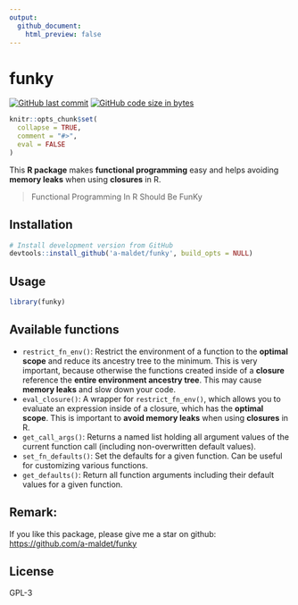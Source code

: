 ```yaml
---
output:
  github_document:
    html_preview: false
---
```


# funky

<!-- badges: start -->
[![GitHub last commit](https://img.shields.io/github/last-commit/a-maldet/funky.svg?logo=github)](https://github.com/a-maldet/funky/commits/master)
[![GitHub code size in bytes](https://img.shields.io/github/languages/code-size/a-maldet/funky.svg?logo=github)](https://github.com/a-maldet/funky)
<!-- badges: end -->

```r
knitr::opts_chunk$set(
  collapse = TRUE,
  comment = "#>",
  eval = FALSE
)
```


This **R package** makes **functional programming**
easy and helps avoiding
**memory leaks** when using **closures** in R.

> Functional Programming In R Should Be FunKy

## Installation

```r
# Install development version from GitHub
devtools::install_github('a-maldet/funky', build_opts = NULL)
```

## Usage

```r
library(funky)
```

## Available functions

- `restrict_fn_env()`: Restrict the environment of a function to the
  **optimal scope** and reduce its ancestry tree to the minimum. This
  is very important, because otherwise the functions created inside of a
  **closure** reference the **entire environment ancestry tree**.
  This may cause **memory leaks** and slow down your code.
- `eval_closure()`: A wrapper for `restrict_fn_env()`, which allows
  you to evaluate an expression inside of a closure, which has the
  **optimal scope**. This is important to **avoid memory leaks** when using
  **closures** in R.
- `get_call_args()`: Returns a named list holding all argument values of the
  current function call (including non-overwritten default values).
- `set_fn_defaults()`: Set the defaults for a given function. Can be useful
  for customizing various functions.
- `get_defaults()`: Return all function arguments including their default
  values for a given function.
  
## Remark:

If you like this package, please give me a star on github:
[https://github.com/a-maldet/funky](https://github.com/a-maldet/funky)

## License

GPL-3